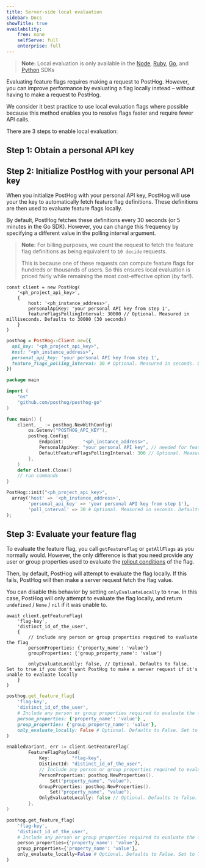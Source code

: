 ```yaml
---
title: Server-side local evaluation
sidebar: Docs
showTitle: true
availability:
    free: none
    selfServe: full
    enterprise: full
---
```


> **Note:** Local evaluation is only available in the [Node](/docs/libraries/node), [Ruby](https://posthog.com/docs/libraries/ruby), [Go](https://posthog.com/docs/libraries/go), and [Python](https://posthog.com/docs/libraries/python) SDKs

Evaluating feature flags requires making a request to PostHog. However, you can improve performance by evaluating a flag locally instead – without having to make a request to PostHog.

We consider it best practice to use local evaluation flags where possible because this method enables you to resolve flags faster and require fewer API calls.

There are 3 steps to enable local evaluation:

## Step 1: Obtain a personal API key


<ObtainPersonalAPIKey />

## Step 2: Initialize PostHog with your personal API key

When you initialize PostHog with your personal API key, PostHog will use your the key to automatically fetch feature flag definitions. These definitions are then used to evaluate feature flags locally.

By default, PostHog fetches these definitions every 30 seconds (or 5 minutes in the Go SDK). However, you can change this frequency by specifying a different value in the polling interval argument.

> **Note:** For billing purposes, we count the request to fetch the feature flag definitions as being equivalent to `10 decide` requests. 
> 
> This is because one of these requests can compute feature flags for hundreds or thousands of users. So this ensures local evaluation is priced fairly while remaining the most cost-effective option (by far!). 

<MultiLanguage>

```node
const client = new PostHog(
    '<ph_project_api_key>',
    { 
        host: '<ph_instance_address>',
        personalApiKey: 'your personal API key from step 1',
        featureFlagsPollingInterval: 30000 // Optional. Measured in milliseconds. Defaults to 30000 (30 seconds)
    }
) 
```

```ruby
posthog = PostHog::Client.new({
  api_key: "<ph_project_api_key>",
  host: "<ph_instance_address>",
  personal_api_key: 'your personal API key from step 1',
  feature_flags_polling_interval: 30 # Optional. Measured in seconds. Defaults to 30.
})
```

```go
package main

import (
    "os"
    "github.com/posthog/posthog-go"
)

func main() {
	client, _ := posthog.NewWithConfig(
		os.Getenv("POSTHOG_API_KEY"),
		posthog.Config{
			Endpoint:       "<ph_instance_address>",
			PersonalApiKey: "your personal API key", // needed for feature flags
            DefaultFeatureFlagsPollingInterval: 300 // Optional. Measured in seconds. Defaults to 300 (5 minutes).
		},
	)
	defer client.Close()
	// run commands
}
```

```python
PostHog::init("<ph_project_api_key>",
  array('host' => '<ph_instance_address>',
        'personal_api_key' => 'your personal API key from step 1'),
        'poll_interval' => 30 # Optional. Measured in seconds. Defaults to 30.
);
```
</MultiLanguage>

## Step 3: Evaluate your feature flag

To evaluate the feature flag, you call `getFeatureFlag` or `getAllFlags` as you normally would. However, the only difference is that you need provide any user or group properties used to evaluate the [rollout conditions](/docs/feature-flags/creating-feature-flags#release-conditions) of the flag.

Then, by default, PostHog will attempt to evaluate the flag locally. If this fails, PostHog will then make a server request fetch the flag value.

You can disable this behavior by setting `onlyEvaluateLocally` to `true`. In this case, PostHog will only attempt to evaluate the flag locally, and return `undefined` / `None` / `nil` if it was unable to.


<MultiLanguage>

```node
await client.getFeatureFlag(
    'flag-key',
    'distinct_id_of_the_user',
    {
        // include any person or group properties required to evaluate the flag
        personProperties: {'property_name': 'value'} 
        groupProperties: {'group_property_name': 'value'} 

        onlyEvaluateLocally: false, // Optional. Defaults to false. Set to true if you don't want PostHog to make a server request if it's unable to evaluate locally
    }
)
```

```ruby
posthog.get_feature_flag(
    'flag-key',
    'distinct_id_of_the_user',
    # Include any person or group properties required to evaluate the flag
    person_properties: {'property_name': 'value'} ,
    group_properties: {'group_property_name': 'value'},
    only_evaluate_locally: False # Optional. Defaults to False. Set to True if you don't want PostHog to make a server request if it's unable to evaluate locally
)
```

```go
enabledVariant, err := client.GetFeatureFlag(
        FeatureFlagPayload{
            Key:        "flag-key",
            DistinctId: "distinct_id_of_the_user",
            // Include any person or group properties required to evaluate the flag
            PersonProperties: posthog.NewProperties().
                Set("property_name", "value"),
            GroupProperties: posthog.NewProperties().
                Set("property_name", "value"),
            OnlyEvaluateLocally: false // Optional. Defaults to false. Set to true if you don't want PostHog to make a server request if it's unable to evaluate locally
        },
)
```

```python
posthog.get_feature_flag(
    'flag-key',
    'distinct_id_of_the_user',
    # Include any person or group properties required to evaluate the flag
    person_properties={'property_name': 'value'},
    group_properties={'property_name': 'value'},
    only_evaluate_locally=False # Optional. Defaults to False. Set to True if you don't want PostHog to make a server request if it's unable to evaluate locally
)
```

</MultiLanguage>